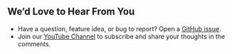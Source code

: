 
## We’d Love to Hear From You

- Have a question, feature idea, or bug to report? Open a [GitHub issue](https://github.com/volkovlabs/business-intelligence/issues).
- Join our [YouTube Channel](https://youtube.com/@volkovlabs) to subscribe and share your thoughts in the comments.

<Enterprise />

